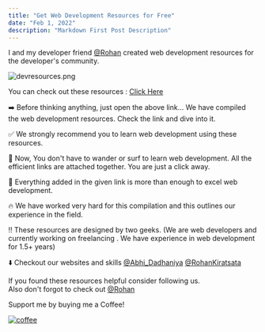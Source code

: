 ```yaml
---
title: "Get Web Development Resources for Free"
date: "Feb 1, 2022"
description: "Markdown First Post Description"
---
```


I and my developer friend [@Rohan](https://dev.to/rohankiratsata) created web development resources for the developer's community.

![devresources.png](https://cdn.hashnode.com/res/hashnode/image/upload/v1643694924014/BZsU8zTNl.png)

You can check out these resources : [Click Here](https://web-dev-resources.notion.site/Web-Development-Resources-be1207bcc32e434481c1ce6e90756964)

➡️ Before thinking anything, just open the above link...
We have compiled the web development resources. Check the link and dive into it.

✅ We strongly recommend you to learn web development using these resources.

🌟 Now, You don't have to wander or surf to learn web development. All the efficient links are attached together. You are just a click away.

🌈 Everything added in the given link is more than enough to excel web development.

🔥 We have worked very hard for this compilation and this outlines our experience in the field.

‼️ These resources are designed by two geeks. (We are web developers and currently working on freelancing . We have experience in web development for 1.5+ years)

⬇️ Checkout our websites and skills
[@Abhi_Dadhaniya](http://web-developer-abhi.herokuapp.com/)
[@RohanKiratsata](https://rohan-kiratsata.github.io/)

If you found these resources helpful consider following us.  
Also don't forgot to check out [@Rohan](https://dev.to/rohankiratsata)

Support me by buying me a Coffee!

[![coffee](https://res.cloudinary.com/practicaldev/image/fetch/s--f71uWaIT--/c_limit%2Cf_auto%2Cfl_progressive%2Cq_auto%2Cw_880/https://dev-to-uploads.s3.amazonaws.com/uploads/articles/slwwqwttlfdxz17r2i4k.png)](https://www.buymeacoffee.com/AbhiDadhaniya07)
